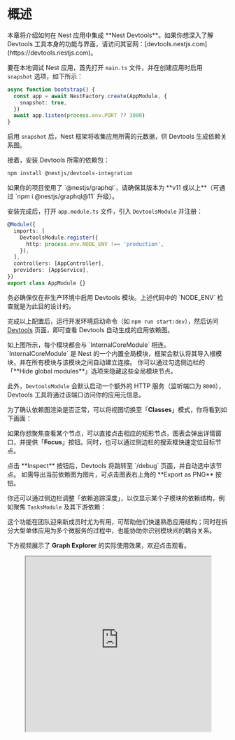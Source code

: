 
# 概述

<CalloutInfo>
  本章将介绍如何在 Nest 应用中集成 **Nest Devtools**。如果你想深入了解 Devtools
  工具本身的功能与界面，请访问其官网：[devtools.nestjs.com](https://devtools.nestjs.com)。
</CalloutInfo>

要在本地调试 Nest 应用，首先打开 `main.ts` 文件，并在创建应用时启用 `snapshot` 选项，如下所示：

```ts filename='main.ts'
async function bootstrap() {
  const app = await NestFactory.create(AppModule, {
    snapshot: true,
  })
  await app.listen(process.env.PORT ?? 3000)
}
```

启用 `snapshot` 后，Nest 框架将收集应用所需的元数据，供 Devtools 生成依赖关系图。

接着，安装 Devtools 所需的依赖包：

```bash
npm install @nestjs/devtools-integration
```

<CalloutInfo type="warning">
  如果你的项目使用了 `@nestjs/graphql`，请确保其版本为 **v11 或以上**（可通过
  `npm i @nestjs/graphql@11` 升级）。
</CalloutInfo>

安装完成后，打开 `app.module.ts` 文件，引入 `DevtoolsModule` 并注册：

```ts filename='app.module.ts'
@Module({
  imports: [
    DevtoolsModule.register({
      http: process.env.NODE_ENV !== 'production',
    }),
  ],
  controllers: [AppController],
  providers: [AppService],
})
export class AppModule {}
```

<CalloutInfo type="warning">
  务必确保仅在非生产环境中启用 Devtools 模块。上述代码中的 `NODE_ENV`
  检查就是为此目的设计的。
</CalloutInfo>

完成以上配置后，运行开发环境启动命令（如 `npm run start:dev`），然后访问 [Devtools](https://devtools.nestjs.com) 页面，即可查看 Devtools 自动生成的应用依赖图。

<DocImage src={modulesGraphImage} alt="模块依赖图" />

<CalloutInfo>
  如上图所示，每个模块都会与 `InternalCoreModule` 相连。`InternalCoreModule` 是
  Nest
  的一个内置全局模块，框架会默认将其导入根模块，并在所有模块与该模块之间自动建立连接。
  你可以通过勾选侧边栏的「**Hide global modules**」选项来隐藏这些全局模块节点。
</CalloutInfo>

此外，`DevtoolsModule` 会默认启动一个额外的 HTTP 服务（监听端口为 `8000`），Devtools 工具将通过该端口访问你的应用元信息。

为了确认依赖图渲染是否正常，可以将视图切换至「**Classes**」模式，你将看到如下画面：

<DocImage src={classesGraphImage} alt="类依赖图" />

如果你想聚焦查看某个节点，可以直接点击相应的矩形节点，图表会弹出详情窗口，并提供「**Focus**」按钮。同时，也可以通过侧边栏的搜索框快速定位目标节点。

<CalloutInfo>
  点击 **Inspect** 按钮后，Devtools 将跳转至 `/debug` 页面，并自动选中该节点。
</CalloutInfo>

<DocImage src={nodePopupImage} alt="节点弹出窗口" />

<CalloutInfo>
  如需导出当前依赖图为图片，可点击图表右上角的 **Export as PNG** 按钮。
</CalloutInfo>

你还可以通过侧边栏调整「依赖追踪深度」，以仅显示某个子模块的依赖结构，例如聚焦 `TasksModule` 及其下游依赖：

<DocImage src={subtreeViewImage} alt="子树视图" />

这个功能在团队迎来新成员时尤为有用，可帮助他们快速熟悉应用结构；同时在拆分大型单体应用为多个微服务的过程中，也能协助你识别模块间的耦合关系。

下方视频展示了 **Graph Explorer** 的实际使用效果，欢迎点击观看。

<figure>
  <iframe
    width="100%"
    height="400"
    src="https://www.youtube.com/embed/bW8V-ssfnvM"
    title="YouTube video player"
    allow="accelerometer; autoplay; clipboard-write; encrypted-media; gyroscope; picture-in-picture; web-share"
    allowFullScreen
  />
</figure>

## 排查「无法解析依赖关系」错误

<CalloutInfo>该功能要求 `@nestjs/core` 版本不低于 `v9.3.10`。</CalloutInfo>

「无法解析提供者的依赖关系」是 Nest 开发中常见的报错之一。借助 Nest Devtools，你可以快速定位问题根源，并获得修复建议。

首先，打开你的 `main.ts` 文件，将 `bootstrap()` 函数修改如下，以便在启动失败时生成依赖图文件：

```ts filename='main.ts'
bootstrap().catch((err) => {
  fs.writeFileSync('graph.json', PartialGraphHost.toString() ?? '')
  process.exit(1)
})
```

接着，确保创建应用实例时将 `abortOnError` 设置为 `false`，以避免遇错即终止：

```ts filename='main.ts'
const app = await NestFactory.create(AppModule, {
  snapshot: true,
  abortOnError: false, // <--- 确保设置为 false
})
```

配置完成后，当应用因「无法解析依赖关系」启动失败时，Nest 将在项目根目录下生成一个 `graph.json` 文件，记录当前的部分依赖关系图。你可以将该文件拖拽至 Nest Devtools 中进行可视化分析（记得将模式从「Interactive」切换为「Preview」）：

<DocImage src={dragAndDropImage} alt="Drag and drop" />

上传成功后，你将看到如下依赖图与提示对话框：

<DocImage src={partialGraphModulesViewImage} alt="Partial graph modules view" />

如图所示，图中高亮的 `TasksModule` 是出错模块，同时右侧对话框也会提供相应的排查建议。

如果切换至「Classes」视图，还可以看到更具体的类之间依赖关系：

<DocImage src={partialGraphClassesViewImage} alt="Partial graph classes view" />

从图中可以看出，`DiagnosticsService` 尝试注入 `TasksService`，但后者并未在 `TasksModule` 的上下文中注册。解决方法通常是将 `DiagnosticsModule` 导入到 `TasksModule` 中，从而确保依赖关系完整。

## 路由资源浏览器

当你进入**路由资源浏览器**（Routes Explorer）页面时，将会看到所有已注册的入口点：

<DocImage src={routesImage} alt="Routes" />

<CalloutInfo>

该页面不仅列出 HTTP 路由，还包括其他类型的入口点，例如 WebSocket 通信、gRPC 方法、GraphQL 解析器等。

</CalloutInfo>

所有入口点会根据其所属的控制器进行分组。你可以使用顶部的搜索框快速定位特定的路由或方法。

点击任意入口点，即可查看其对应的**流程图**（flow graph）。流程图会直观展示该入口点的完整执行路径，包括绑定到该路由的守卫、拦截器、管道等。

当你需要了解某个路由的请求/响应生命周期，或排查某些守卫、拦截器、管道未按预期生效的问题时，流程图功能将非常实用。

## 沙盒（Sandbox）

如果你希望**即时执行 JavaScript 代码**并与应用进行交互调试，可以前往**沙盒**页面：

<DocImage src={sandboxImage} alt="Sandbox" />

该 Playground 提供了一个实时运行环境，允许你直接测试和调试 API 端点，无需借助 Postman、cURL 等外部工具。你可以更高效地定位问题并验证修复效果。

此环境**默认跳过身份验证流程**，无需登录或创建测试账号，极大简化了测试流程。对于事件驱动型应用，你还可以在此直接触发事件，观察其响应行为。

所有日志输出都会统一显示在控制台，便于实时查看应用状态与执行结果。

代码修改后**无需重启服务或重新构建**，即可立即查看运行效果，大大提升了调试效率。

<DocImage src={sandboxTableImage} alt="Sandbox table" />

<CalloutInfo>
  若需以表格形式直观展示对象数组，可使用 `console.table()`（或简写为
  `table()`）函数输出。
</CalloutInfo>

你也可以观看以下视频，直观了解**交互式 Playground** 的实际使用效果：

<figure>
  <iframe
    width="100%"
    height="400"
    src="https://www.youtube.com/embed/liSxEN_VXKM"
    title="YouTube video player"
    allow="accelerometer; autoplay; clipboard-write; encrypted-media; gyroscope; picture-in-picture; web-share"
    allowFullScreen
  />
</figure>

## Bootstrap 性能

如需查看各类节点（例如控制器、提供者、增强器等）在应用启动过程中的实例化耗时，可前往 **Bootstrap 性能**页面：

<DocImage src={bootstrapPerformanceImage} alt="Bootstrap performance" />

该页面在排查启动性能瓶颈时尤为有用，特别适用于需优化无服务器（Serverless）环境中启动速度的场景。

---

## 审计

要查看系统自动生成的审计结果（包括错误、警告和提示信息），请访问**审计**页面：

<DocImage src={auditImage} alt="Audit" />

<CalloutInfo>上图未展示所有可用的审计规则。</CalloutInfo>

此页面可帮助你发现应用中可能存在的配置问题或潜在风险。

---

## 预览静态文件

如需将序列化后的依赖关系图导出为静态文件，可使用以下代码：

```ts filename='main.ts'
await app.listen(process.env.PORT ?? 3000) // 或使用 await app.init()
fs.writeFileSync('./graph.json', app.get(SerializedGraph).toString())
```

<CalloutInfo>`SerializedGraph` 可从 `@nestjs/core` 模块中导入。</CalloutInfo>

完成导出后，你可以通过拖拽或上传该文件至界面中进行可视化预览：

<DocImage src={dragAndDropImage} alt="Drag and drop" />

此功能适用于与他人（如团队成员）共享依赖图，或进行离线分析。
